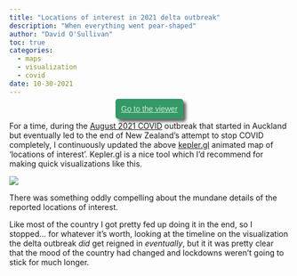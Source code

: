 ```yaml
---
title: "Locations of interest in 2021 delta outbreak"
description: "When everything went pear-shaped"
author: "David O'Sullivan"
toc: true
categories:
  - maps
  - visualization
  - covid
date: 10-30-2021
---
```


::: {style="text-align:center;"}
[Go to the viewer](https://southosullivan.com/misc/loi.html){target="_blank" style="font-family:sans-serif; background-color:#396; color:#cec; padding:10px; box-shadow: 5px 5px 5px #666; border-radius:5px;"}
:::

For a time, during the [August 2021 COVID](https://en.wikipedia.org/wiki/Timeline_of_the_COVID-19_pandemic_in_New_Zealand_(2021)#August_2021) outbreak that started in Auckland but eventually led to the end of New Zealand's attempt to stop COVID completely, I continuously updated the above [kepler.gl](https://kepler.gl/){target="_blank"} animated map of 'locations of interest'. Kepler.gl is a nice tool which I'd recommend for making quick visualizations like this.

![](locations-of-interest.png)

There was something oddly compelling about the mundane details of the reported locations of interest.

Like most of the country I got pretty fed up doing it in the end, so I stopped... for whatever it's worth, looking at the timeline on the visualization the delta outbreak _did_ get reigned in _eventually_, but it it was pretty clear that the mood of the country had changed and lockdowns weren't going to stick for much longer.

